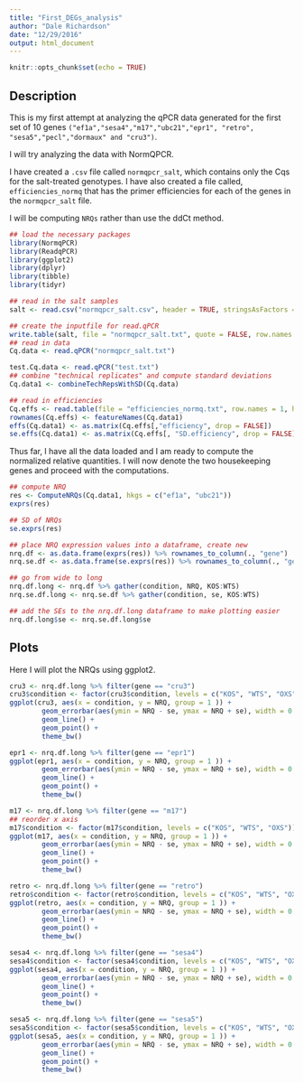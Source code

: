 ```yaml
---
title: "First_DEGs_analysis"
author: "Dale Richardson"
date: "12/29/2016"
output: html_document
---
```


```r
knitr::opts_chunk$set(echo = TRUE)
```

## Description
This is my first attempt at analyzing the qPCR data generated for the first set of 10 genes `("ef1a","sesa4","m17","ubc21","epr1", "retro", "sesa5","pecl","dormaux" and "cru3")`.

I will try analyzing the data with NormQPCR. 

I have created a `.csv` file called `normqpcr_salt`, which contains only the Cqs for the salt-treated
genotypes. I have also created a file called, `efficiencies_normq` that has the primer efficiencies
for each of the genes in the `normqpcr_salt` file.

I will be computing `NRQs` rather than use the ddCt method.

```r
## load the necessary packages
library(NormqPCR)
library(ReadqPCR)
library(ggplot2)
library(dplyr)
library(tibble)
library(tidyr)

## read in the salt samples
salt <- read.csv("normqpcr_salt.csv", header = TRUE, stringsAsFactors = FALSE)

## create the inputfile for read.qPCR
write.table(salt, file = "normqpcr_salt.txt", quote = FALSE, row.names = FALSE)
## read in data
Cq.data <- read.qPCR("normqpcr_salt.txt")

test.Cq.data <- read.qPCR("test.txt")
## combine "technical replicates" and compute standard deviations
Cq.data1 <- combineTechRepsWithSD(Cq.data)

## read in efficiencies
Cq.effs <- read.table(file = "efficiencies_normq.txt", row.names = 1, header = TRUE)
rownames(Cq.effs) <- featureNames(Cq.data1)
effs(Cq.data1) <- as.matrix(Cq.effs[,"efficiency", drop = FALSE])
se.effs(Cq.data1) <- as.matrix(Cq.effs[, "SD.efficiency", drop = FALSE])
```

Thus far, I have all the data loaded and I am ready to compute the normalized relative quantities. 
I will now denote the two housekeeping genes and proceed with the computations.

```r
## compute NRQ
res <- ComputeNRQs(Cq.data1, hkgs = c("ef1a", "ubc21"))
exprs(res)

## SD of NRQs
se.exprs(res)

## place NRQ expression values into a dataframe, create new 
nrq.df <- as.data.frame(exprs(res)) %>% rownames_to_column(., "gene")
nrq.se.df <- as.data.frame(se.exprs(res)) %>% rownames_to_column(., "gene")

## go from wide to long 
nrq.df.long <- nrq.df %>% gather(condition, NRQ, KOS:WTS)
nrq.se.df.long <- nrq.se.df %>% gather(condition, se, KOS:WTS)

## add the SEs to the nrq.df.long dataframe to make plotting easier
nrq.df.long$se <- nrq.se.df.long$se


```

## Plots

Here I will plot the NRQs using ggplot2. 

```r
cru3 <- nrq.df.long %>% filter(gene == "cru3")
cru3$condition <- factor(cru3$condition, levels = c("KOS", "WTS", "OXS"))
ggplot(cru3, aes(x = condition, y = NRQ, group = 1 )) + 
        geom_errorbar(aes(ymin = NRQ - se, ymax = NRQ + se), width = 0.1) +
        geom_line() +
        geom_point() +
        theme_bw()

epr1 <- nrq.df.long %>% filter(gene == "epr1")
ggplot(epr1, aes(x = condition, y = NRQ, group = 1 )) + 
        geom_errorbar(aes(ymin = NRQ - se, ymax = NRQ + se), width = 0.1) +
        geom_line() +
        geom_point() +
        theme_bw()

m17 <- nrq.df.long %>% filter(gene == "m17")
## reorder x axis
m17$condition <- factor(m17$condition, levels = c("KOS", "WTS", "OXS"))
ggplot(m17, aes(x = condition, y = NRQ, group = 1 )) + 
        geom_errorbar(aes(ymin = NRQ - se, ymax = NRQ + se), width = 0.1) +
        geom_line() +
        geom_point() +
        theme_bw()

retro <- nrq.df.long %>% filter(gene == "retro")
retro$condition <- factor(retro$condition, levels = c("KOS", "WTS", "OXS"))
ggplot(retro, aes(x = condition, y = NRQ, group = 1 )) + 
        geom_errorbar(aes(ymin = NRQ - se, ymax = NRQ + se), width = 0.1) +
        geom_line() +
        geom_point() +
        theme_bw()

sesa4 <- nrq.df.long %>% filter(gene == "sesa4")
sesa4$condition <- factor(sesa4$condition, levels = c("KOS", "WTS", "OXS"))
ggplot(sesa4, aes(x = condition, y = NRQ, group = 1 )) + 
        geom_errorbar(aes(ymin = NRQ - se, ymax = NRQ + se), width = 0.1) +
        geom_line() +
        geom_point() +
        theme_bw()

sesa5 <- nrq.df.long %>% filter(gene == "sesa5")
sesa5$condition <- factor(sesa5$condition, levels = c("KOS", "WTS", "OXS"))
ggplot(sesa5, aes(x = condition, y = NRQ, group = 1 )) + 
        geom_errorbar(aes(ymin = NRQ - se, ymax = NRQ + se), width = 0.1) +
        geom_line() +
        geom_point() +
        theme_bw()
```

